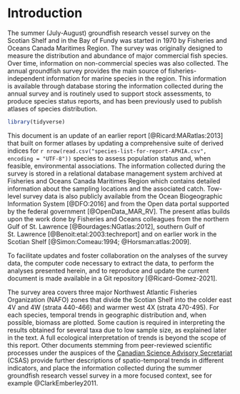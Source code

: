 # Introduction {#sec:introduction}

The summer (July-August) groundfish research vessel survey on the Scotian Shelf and in the Bay of Fundy was started in 1970 by Fisheries and Oceans Canada Maritimes Region. The survey was originally designed to measure the distribution and abundance of major commercial fish species. Over time, information on non-commercial species was also collected. The annual groundfish survey provides the main source of fisheries-independent information for marine species in the region. This information is available through database storing the information collected during the annual survey and is routinely used to support stock assessments, to produce species status reports, and has been previously used to publish atlases of species distribution.

```r
library(tidyverse)
```

This document is an update of an earlier report [@Ricard:MARatlas:2013] that built on former atlases by updating a comprehensive suite of derived indices for `r nrow(read.csv("species-list-for-report-APHIA.csv", encoding = "UTF-8"))` species to assess population status and, when feasible, environmental associations. The information collected during the survey is stored in a relational database management system archived at Fisheries and Oceans Canada Maritimes Region which contains detailed information about the sampling locations and the associated catch. Tow-level survey data is also publicly available from the Ocean Biogeographic Information System [@DFO:2016] and from the Open data portal supported by the federal government [@OpenData_MAR_RV]. The present atlas builds upon the work done by Fisheries and Oceans colleagues from the northern Gulf of St. Lawrence [@Bourdages:NGatlas:2012], southern Gulf of St. Lawrence [@Benoit:etal:2003:techreport] and on earlier work in the Scotian Shelf [@Simon:Comeau:1994; @Horsman:atlas:2009].

To facilitate updates and foster collaboration on the analyses of the survey data, the computer code necessary to extract the data, to perform the analyses presented herein, and to reproduce and update the current document is made available in a Git repository [@Ricard-Gomez-2021].

The survey area covers three major Northwest Atlantic Fisheries Organization (NAFO) zones that divide the Scotian Shelf into the colder east 4V and 4W (strata 440-466) and warmer west 4X (strata 470-495). For each species, temporal trends in geographic distribution and, when possible, biomass are plotted. Some caution is required in interpreting the results obtained for several taxa due to low sample size, as explained later in the text. A full ecological interpretation of trends is beyond the scope of this report. Other documents stemming from peer-reviewed scientific processes under the auspices of the [Canadian Science Advisory Secretariat](https://www.dfo-mpo.gc.ca/csas-sccs/) (CSAS) provide further descriptions of spatio-temporal trends in different indicators, and place the information collected during the summer groundfish research vessel survey in a more focused context,  see for example @ClarkEmberley2011. 

